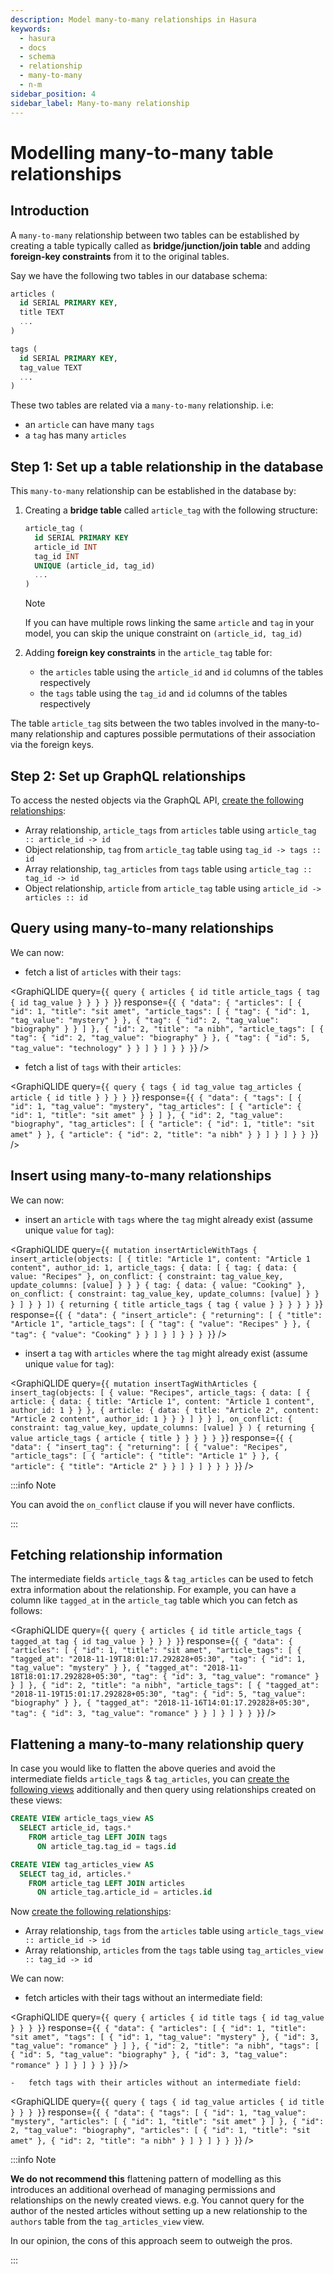 ```yaml
---
description: Model many-to-many relationships in Hasura
keywords:
  - hasura
  - docs
  - schema
  - relationship
  - many-to-many
  - n-m
sidebar_position: 4
sidebar_label: Many-to-many relationship
---
```



# Modelling many-to-many table relationships

## Introduction

A `many-to-many` relationship between two tables can be established by
creating a table typically called as **bridge/junction/join table** and
adding **foreign-key constraints** from it to the original tables.

Say we have the following two tables in our database schema:

```sql
articles (
  id SERIAL PRIMARY KEY,
  title TEXT
  ...
)

tags (
  id SERIAL PRIMARY KEY,
  tag_value TEXT
  ...
)
```

These two tables are related via a `many-to-many` relationship. i.e:

-   an `article` can have many `tags`
-   a `tag` has many `articles`

## Step 1: Set up a table relationship in the database

This `many-to-many` relationship can be established in the database by:

1.  Creating a **bridge table** called `article_tag` with the following
    structure:

    ```sql
    article_tag (
      id SERIAL PRIMARY KEY
      article_id INT
      tag_id INT
      UNIQUE (article_id, tag_id)
      ...
    )
    ```

    <div class="note">

    <div class="title">

    Note

    </div>

    If you can have multiple rows linking the same `article` and `tag`
    in your model, you can skip the unique constraint on
    `(article_id, tag_id)`

    </div>

2.  Adding **foreign key constraints** in the `article_tag` table for:

    -   the `articles` table using the `article_id` and `id` columns of
        the tables respectively
    -   the `tags` table using the `tag_id` and `id` columns of the
        tables respectively

The table `article_tag` sits between the two tables involved in the
many-to-many relationship and captures possible permutations of their
association via the foreign keys.

## Step 2: Set up GraphQL relationships

To access the nested objects via the GraphQL API,
[create the following relationships](/graphql/core/databases/postgres/schema/table-relationships/create.mdx):

-   Array relationship, `article_tags` from `articles` table using
    `article_tag :: article_id -> id`
-   Object relationship, `tag` from `article_tag` table using
    `tag_id -> tags :: id`
-   Array relationship, `tag_articles` from `tags` table using
    `article_tag :: tag_id -> id`
-   Object relationship, `article` from `article_tag` table using
    `article_id -> articles :: id`

## Query using many-to-many relationships

We can now:

-   fetch a list of `articles` with their `tags`:

<GraphiQLIDE
  query={`{
    query {
articles {
id
title
article_tags {
tag {
id
tag_value
}
}
}
}
  }`}
  response={`{
  {
"data": {
"articles": [
{
"id": 1,
"title": "sit amet",
"article_tags": [
{
"tag": {
"id": 1,
"tag_value": "mystery"
}
},
{
"tag": {
"id": 2,
"tag_value": "biography"
}
}
]
},
{
"id": 2,
"title": "a nibh",
"article_tags": [
{
"tag": {
"id": 2,
"tag_value": "biography"
}
},
{
"tag": {
"id": 5,
"tag_value": "technology"
}
}
]
}
]
}
}
  }`}
/>

-   fetch a list of `tags` with their `articles`:

<GraphiQLIDE
  query={`{
    query {
tags {
id
tag_value
tag_articles {
article {
id
title
}
}
}
}
  }`}
  response={`{
  {
"data": {
"tags": [
{
"id": 1,
"tag_value": "mystery",
"tag_articles": [
{
"article": {
"id": 1,
"title": "sit amet"
}
}
]
},
{
"id": 2,
"tag_value": "biography",
"tag_articles": [
{
"article": {
"id": 1,
"title": "sit amet"
}
},
{
"article": {
"id": 2,
"title": "a nibh"
}
}
]
}
]
}
}
  }`}
/>

## Insert using many-to-many relationships

We can now:

-   insert an `article` with `tags` where the `tag` might already exist
    (assume unique `value` for `tag`):

<GraphiQLIDE
  query={`{
    mutation insertArticleWithTags {
insert_article(objects: [
{
title: "Article 1",
content: "Article 1 content",
author_id: 1,
article_tags: {
data: [
{
tag: {
data: {
value: "Recipes"
},
on_conflict: {
constraint: tag_value_key,
update_columns: [value]
}
}
}
{
tag: {
data: {
value: "Cooking"
},
on_conflict: {
constraint: tag_value_key,
update_columns: [value]
}
}
}
]
}
}
]) {
returning {
title
article_tags {
tag {
value
}
}
}
}
}
  }`}
  response={`{
  {
"data": {
"insert_article": {
"returning": [
{
"title": "Article 1",
"article_tags": [
{
"tag": {
"value": "Recipes"
}
},
{
"tag": {
"value": "Cooking"
}
}
]
}
]
}
}
}
  }`}
/>

-   insert a `tag` with `articles` where the `tag` might already exist
    (assume unique `value` for `tag`):

<GraphiQLIDE
  query={`{
    mutation insertTagWithArticles {
insert_tag(objects: [
{
value: "Recipes",
article_tags: {
data: [
{
article: {
data: {
title: "Article 1",
content: "Article 1 content",
author_id: 1
}
}
},
{
article: {
data: {
title: "Article 2",
content: "Article 2 content",
author_id: 1
}
}
}
]
}
}
],
on_conflict: {
constraint: tag_value_key,
update_columns: [value]
}
) {
returning {
value
article_tags {
article {
title
}
}
}
}
}
  }`}
  response={`{
  {
"data": {
"insert_tag": {
"returning": [
{
"value": "Recipes",
"article_tags": [
{
"article": {
"title": "Article 1"
}
},
{
"article": {
"title": "Article 2"
}
}
]
}
]
}
}
}
  }`}
/>

:::info Note

You can avoid the `on_conflict` clause if you will never have conflicts.

:::

## Fetching relationship information

The intermediate fields `article_tags` & `tag_articles` can be used to
fetch extra information about the relationship. For example, you can
have a column like `tagged_at` in the `article_tag` table which you can
fetch as follows:

<GraphiQLIDE
  query={`{
    query {
articles {
id
title
article_tags {
tagged_at
tag {
id
tag_value
}
}
}
}
  }`}
  response={`{
  {
"data": {
"articles": [
{
"id": 1,
"title": "sit amet",
"article_tags": [
{
"tagged_at": "2018-11-19T18:01:17.292828+05:30",
"tag": {
"id": 1,
"tag_value": "mystery"
}
},
{
"tagged_at": "2018-11-18T18:01:17.292828+05:30",
"tag": {
"id": 3,
"tag_value": "romance"
}
}
]
},
{
"id": 2,
"title": "a nibh",
"article_tags": [
{
"tagged_at": "2018-11-19T15:01:17.292828+05:30",
"tag": {
"id": 5,
"tag_value": "biography"
}
},
{
"tagged_at": "2018-11-16T14:01:17.292828+05:30",
"tag": {
"id": 3,
"tag_value": "romance"
}
}
]
}
]
}
}
  }`}
/>

## Flattening a many-to-many relationship query

In case you would like to flatten the above queries and avoid the
intermediate fields `article_tags` & `tag_articles`, you can
[create the following views](/graphql/core/databases/postgres/schema/views.mdx) additionally and then
query using relationships created on these views:

```sql
CREATE VIEW article_tags_view AS
  SELECT article_id, tags.*
    FROM article_tag LEFT JOIN tags
      ON article_tag.tag_id = tags.id

CREATE VIEW tag_articles_view AS
  SELECT tag_id, articles.*
    FROM article_tag LEFT JOIN articles
      ON article_tag.article_id = articles.id
```

Now [create the following relationships](/graphql/core/databases/postgres/schema/table-relationships/create.mdx):

-   Array relationship, `tags` from the `articles` table using
    `article_tags_view :: article_id -> id`
-   Array relationship, `articles` from the `tags` table using
    `tag_articles_view :: tag_id -> id`

We can now:

-   fetch articles with their tags without an intermediate field:

<GraphiQLIDE
  query={`{
    query {
articles {
id
title
tags {
id
tag_value
}
}
}
  }`}
  response={`{
  {
"data": {
"articles": [
{
"id": 1,
"title": "sit amet",
"tags": [
{
"id": 1,
"tag_value": "mystery"
},
{
"id": 3,
"tag_value": "romance"
}
]
},
{
"id": 2,
"title": "a nibh",
"tags": [
{
"id": 5,
"tag_value": "biography"
},
{
"id": 3,
"tag_value": "romance"
}
]
}
]
}
}
  }`}
/>

    -   fetch tags with their articles without an intermediate field:

  <GraphiQLIDE
  query={`{
    query {
tags {
id
tag_value
articles {
id
title
}
}
}
  }`}
  response={`{
  {
"data": {
"tags": [
{
"id": 1,
"tag_value": "mystery",
"articles": [
{
"id": 1,
"title": "sit amet"
}
]
},
{
"id": 2,
"tag_value": "biography",
"articles": [
 {
"id": 1,
"title": "sit amet"
},
{
"id": 2,
"title": "a nibh"
}
]
}
]
}
}
  }`}
/>

:::info Note

**We do not recommend this** flattening pattern of modelling as this
introduces an additional overhead of managing permissions and
relationships on the newly created views. e.g. You cannot query for the
author of the nested articles without setting up a new relationship to
the `authors` table from the `tag_articles_view` view.

In our opinion, the cons of this approach seem to outweigh the pros.

:::